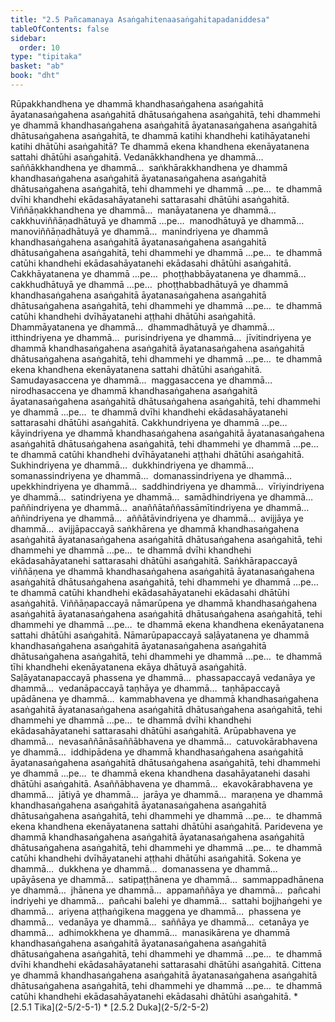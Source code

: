 ```yaml
---
title: "2.5 Pañcamanaya Asaṅgahitenaasaṅgahitapadaniddesa"
tableOfContents: false
sidebar:
  order: 10
type: "tipitaka"
basket: "ab"
book: "dht"
---
```



<DynamicBreadcrumb />

<Division number="193" book="dht" bookNo="31" page="35">

<Paragraph number="250" book="dht">
Rūpakkhandhena ye dhammā khandhasaṅgahena asaṅgahitā āyatanasaṅgahena asaṅgahitā dhātusaṅgahena asaṅgahitā, tehi dhammehi ye dhammā khandhasaṅgahena asaṅgahitā āyatanasaṅgahena asaṅgahitā dhātusaṅgahena asaṅgahitā, te dhammā katihi khandhehi katihāyatanehi katihi dhātūhi asaṅgahitā? Te dhammā ekena khandhena ekenāyatanena sattahi dhātūhi asaṅgahitā.


</Paragraph>

</Division>
<Division number="194" book="dht" bookNo="31" page="35">

<Paragraph number="251" book="dht">
Vedanākkhandhena ye dhammā…  saññākkhandhena ye dhammā…  saṅkhārakkhandhena ye dhammā khandhasaṅgahena asaṅgahitā āyatanasaṅgahena asaṅgahitā dhātusaṅgahena asaṅgahitā, tehi dhammehi ye dhammā …pe…  te dhammā dvīhi khandhehi ekādasahāyatanehi sattarasahi dhātūhi asaṅgahitā.


</Paragraph>

</Division>
<Division number="195" book="dht" bookNo="31" page="35">

<Paragraph number="252" book="dht">
Viññāṇakkhandhena ye dhammā…  manāyatanena ye dhammā…  cakkhuviññāṇadhātuyā ye dhammā …pe…  manodhātuyā ye dhammā…  manoviññāṇadhātuyā ye dhammā…  manindriyena ye dhammā khandhasaṅgahena asaṅgahitā āyatanasaṅgahena asaṅgahitā dhātusaṅgahena asaṅgahitā, tehi dhammehi ye dhammā …pe…  te dhammā catūhi khandhehi ekādasahāyatanehi ekādasahi dhātūhi asaṅgahitā.


</Paragraph>

</Division>
<Division number="196" book="dht" bookNo="31" page="35">

<Paragraph number="253" book="dht">
Cakkhāyatanena ye dhammā …pe…  phoṭṭhabbāyatanena ye dhammā…  cakkhudhātuyā ye dhammā …pe…  phoṭṭhabbadhātuyā ye dhammā khandhasaṅgahena asaṅgahitā āyatanasaṅgahena asaṅgahitā dhātusaṅgahena asaṅgahitā, tehi dhammehi ye dhammā …pe…  te dhammā catūhi khandhehi dvīhāyatanehi aṭṭhahi dhātūhi asaṅgahitā.


</Paragraph>

</Division>
<Division number="197" book="dht" bookNo="31" page="35">

<Paragraph number="254" book="dht">
Dhammāyatanena ye dhammā…  dhammadhātuyā ye dhammā…  itthindriyena ye dhammā…  purisindriyena ye dhammā…  jīvitindriyena ye dhammā khandhasaṅgahena asaṅgahitā āyatanasaṅgahena asaṅgahitā dhātusaṅgahena asaṅgahitā, tehi dhammehi ye dhammā …pe…  te dhammā ekena khandhena ekenāyatanena sattahi dhātūhi asaṅgahitā.


</Paragraph>

</Division>
<Division number="198" book="dht" bookNo="31" page="36">

<Paragraph number="255" book="dht">
Samudayasaccena ye dhammā…  maggasaccena ye dhammā…  nirodhasaccena ye dhammā khandhasaṅgahena asaṅgahitā āyatanasaṅgahena asaṅgahitā dhātusaṅgahena asaṅgahitā, tehi dhammehi ye dhammā …pe…  te dhammā dvīhi khandhehi ekādasahāyatanehi sattarasahi dhātūhi asaṅgahitā.


</Paragraph>

</Division>
<Division number="199" book="dht" bookNo="31" page="36">

<Paragraph number="256" book="dht">
Cakkhundriyena ye dhammā …pe…  kāyindriyena ye dhammā khandhasaṅgahena asaṅgahitā āyatanasaṅgahena asaṅgahitā dhātusaṅgahena asaṅgahitā, tehi dhammehi ye dhammā …pe…  te dhammā catūhi khandhehi dvīhāyatanehi aṭṭhahi dhātūhi asaṅgahitā.


</Paragraph>

</Division>
<Division number="200" book="dht" bookNo="31" page="36">

<Paragraph number="257" book="dht">
Sukhindriyena ye dhammā…  dukkhindriyena ye dhammā…  somanassindriyena ye dhammā…  domanassindriyena ye dhammā…  upekkhindriyena ye dhammā…  saddhindriyena ye dhammā…  vīriyindriyena ye dhammā…  satindriyena ye dhammā…  samādhindriyena ye dhammā…  paññindriyena ye dhammā…  anaññātaññassāmītindriyena ye dhammā…  aññindriyena ye dhammā…  aññātāvindriyena ye dhammā…  avijjāya ye dhammā…  avijjāpaccayā saṅkhārena ye dhammā khandhasaṅgahena asaṅgahitā āyatanasaṅgahena asaṅgahitā dhātusaṅgahena asaṅgahitā, tehi dhammehi ye dhammā …pe…  te dhammā dvīhi khandhehi ekādasahāyatanehi sattarasahi dhātūhi asaṅgahitā.


</Paragraph>

</Division>
<Division number="201" book="dht" bookNo="31" page="36">

<Paragraph number="258" book="dht">
Saṅkhārapaccayā viññāṇena ye dhammā khandhasaṅgahena asaṅgahitā āyatanasaṅgahena asaṅgahitā dhātusaṅgahena asaṅgahitā, tehi dhammehi ye dhammā …pe…  te dhammā catūhi khandhehi ekādasahāyatanehi ekādasahi dhātūhi asaṅgahitā.


</Paragraph>

</Division>
<Division number="202" book="dht" bookNo="31" page="36">

<Paragraph number="259" book="dht">
Viññāṇapaccayā nāmarūpena ye dhammā khandhasaṅgahena asaṅgahitā āyatanasaṅgahena asaṅgahitā dhātusaṅgahena asaṅgahitā, tehi dhammehi ye dhammā …pe…  te dhammā ekena khandhena ekenāyatanena sattahi dhātūhi asaṅgahitā.


</Paragraph>

</Division>
<Division number="203" book="dht" bookNo="31" page="36">

<Paragraph number="260" book="dht">
Nāmarūpapaccayā saḷāyatanena ye dhammā khandhasaṅgahena asaṅgahitā āyatanasaṅgahena asaṅgahitā dhātusaṅgahena asaṅgahitā, tehi dhammehi ye dhammā …pe…  te dhammā tīhi khandhehi ekenāyatanena ekāya dhātuyā asaṅgahitā.


</Paragraph>

</Division>
<Division number="204" book="dht" bookNo="31" page="37">

<Paragraph number="261" book="dht">
Saḷāyatanapaccayā phassena ye dhammā…  phassapaccayā vedanāya ye dhammā…  vedanāpaccayā taṇhāya ye dhammā…  taṇhāpaccayā upādānena ye dhammā…  kammabhavena ye dhammā khandhasaṅgahena asaṅgahitā āyatanasaṅgahena asaṅgahitā dhātusaṅgahena asaṅgahitā, tehi dhammehi ye dhammā …pe…  te dhammā dvīhi khandhehi ekādasahāyatanehi sattarasahi dhātūhi asaṅgahitā.


</Paragraph>

</Division>
<Division number="205" book="dht" bookNo="31" page="37">

<Paragraph number="262" book="dht">
Arūpabhavena ye dhammā…  nevasaññānāsaññābhavena ye dhammā…  catuvokārabhavena ye dhammā…  iddhipādena ye dhammā khandhasaṅgahena asaṅgahitā āyatanasaṅgahena asaṅgahitā dhātusaṅgahena asaṅgahitā, tehi dhammehi ye dhammā …pe…  te dhammā ekena khandhena dasahāyatanehi dasahi dhātūhi asaṅgahitā.


</Paragraph>

</Division>
<Division number="206" book="dht" bookNo="31" page="37">

<Paragraph number="263" book="dht">
Asaññābhavena ye dhammā…  ekavokārabhavena ye dhammā…  jātiyā ye dhammā…  jarāya ye dhammā…  maraṇena ye dhammā khandhasaṅgahena asaṅgahitā āyatanasaṅgahena asaṅgahitā dhātusaṅgahena asaṅgahitā, tehi dhammehi ye dhammā …pe…  te dhammā ekena khandhena ekenāyatanena sattahi dhātūhi asaṅgahitā.


</Paragraph>

</Division>
<Division number="207" book="dht" bookNo="31" page="37">

<Paragraph number="264" book="dht">
Paridevena ye dhammā khandhasaṅgahena asaṅgahitā āyatanasaṅgahena asaṅgahitā dhātusaṅgahena asaṅgahitā, tehi dhammehi ye dhammā …pe…  te dhammā catūhi khandhehi dvīhāyatanehi aṭṭhahi dhātūhi asaṅgahitā.


</Paragraph>

</Division>
<Division number="208" book="dht" bookNo="31" page="37">

<Paragraph number="265" book="dht">
Sokena ye dhammā…  dukkhena ye dhammā…  domanassena ye dhammā…  upāyāsena ye dhammā…  satipaṭṭhānena ye dhammā…  sammappadhānena ye dhammā…  jhānena ye dhammā…  appamaññāya ye dhammā…  pañcahi indriyehi ye dhammā…  pañcahi balehi ye dhammā…  sattahi bojjhaṅgehi ye dhammā…  ariyena aṭṭhaṅgikena maggena ye dhammā…  phassena ye dhammā…  vedanāya ye dhammā…  saññāya ye dhammā…  cetanāya ye dhammā…  adhimokkhena ye dhammā…  manasikārena ye dhammā khandhasaṅgahena asaṅgahitā āyatanasaṅgahena asaṅgahitā dhātusaṅgahena asaṅgahitā, tehi dhammehi ye dhammā …pe…  te dhammā dvīhi khandhehi ekādasahāyatanehi sattarasahi dhātūhi asaṅgahitā.


</Paragraph>

</Division>
<Division number="209" book="dht" bookNo="31" page="38">

<Paragraph number="266" book="dht">
Cittena ye dhammā khandhasaṅgahena asaṅgahitā āyatanasaṅgahena asaṅgahitā dhātusaṅgahena asaṅgahitā, tehi dhammehi ye dhammā …pe…  te dhammā catūhi khandhehi ekādasahāyatanehi ekādasahi dhātūhi asaṅgahitā.

</Paragraph>
</Division>

<TableOfContents book="dht" section="2.5">
* [2.5.1 Tika](2-5/2-5-1)
* [2.5.2 Duka](2-5/2-5-2)
</TableOfContents>